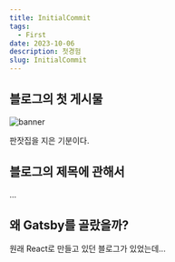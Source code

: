 ```yaml
---
title: InitialCommit
tags:
  - First
date: 2023-10-06
description: 첫경험
slug: InitialCommit
---
```


## 블로그의 첫 게시물

![banner](./banner.jpeg)

판잣집을 지은 기분이다.

## 블로그의 제목에 관해서

...

## 왜 Gatsby를 골랐을까?

원래 React로 만들고 있던 블로그가 있었는데...
